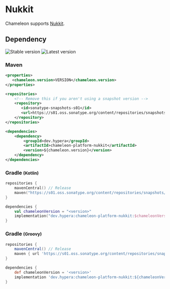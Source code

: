 # Nukkit
Chameleon supports [Nukkit](https://github.com/CloudburstMC/Nukkit).

## Dependency
<div className="flex gap-2 mt-4">
  <img alt="Stable version" src="https://img.shields.io/badge/Stable-N/A-%2317aaaa?style=for-the-badge"/>
  <img alt="Latest version" src="https://img.shields.io/badge/dynamic/json?color=17aaaa&label=Latest&prefix=v&query=%24.version&url=https%3A%2F%2Frepo.hypera.dev%2Fapi%2Fmaven%2Flatest%2Fversion%2Fsnapshots%2Fdev%2Fhypera%2Fchameleon-platform-nukkit&style=for-the-badge"/>
</div>

### Maven
```xml filename="pom.xml"
<properties>
   <chameleon.version>VERSION</chameleon.version>
</properties>

<repositories>
    <!-- Remove this if you aren't using a snapshot version -->
    <repository>
       <id>sonatype-snapshots-s01</id>
       <url>https://s01.oss.sonatype.org/content/repositories/snapshots/</url>
    </repository>
</repositories>

<dependencies>
    <dependency>
        <groupId>dev.hypera</groupId>
        <artifactId>chameleon-platform-nukkit</artifactId>
        <version>${chameleon.version}</version>
    </dependency>
</dependencies>
```

### Gradle <small>(Kotlin)</small>
```kotlin filename="build.gradle.kts"
repositories {
    mavenCentral() // Release
    maven("https://s01.oss.sonatype.org/content/repositories/snapshots/") // Snapshot
}

dependencies {
    val chameleonVersion = "<version>"
    implementation("dev.hypera:chameleon-platform-nukkit:$chameleonVersion")
}
```

### Gradle <small>(Groovy)</small>
```groovy filename="build.gradle"
repositories {
    mavenCentral() // Release
    maven { url 'https://s01.oss.sonatype.org/content/repositories/snapshots/' } // Snapshot
}

dependencies {
    def chameleonVersion = '<version>'
    implementation 'dev.hypera:chameleon-platform-nukkit:${chameleonVersion}'
}
```